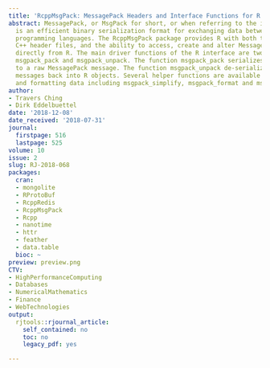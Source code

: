 ```yaml
---
title: 'RcppMsgPack: MessagePack Headers and Interface Functions for R'
abstract: MessagePack, or MsgPack for short, or when referring to the implementation,
  is an efficient binary serialization format for exchanging data between different
  programming languages. The RcppMsgPack package provides R with both the MessagePack
  C++ header files, and the ability to access, create and alter MessagePack objects
  directly from R. The main driver functions of the R interface are two functions
  msgpack_pack and msgpack_unpack. The function msgpack_pack serializes R objects
  to a raw MessagePack message. The function msgpack_unpack de-serializes MessagePack
  messages back into R objects. Several helper functions are available to aid in processing
  and formatting data including msgpack_simplify, msgpack_format and msgpack_map.
author:
- Travers Ching
- Dirk Eddelbuettel
date: '2018-12-08'
date_received: '2018-07-31'
journal:
  firstpage: 516
  lastpage: 525
volume: 10
issue: 2
slug: RJ-2018-068
packages:
  cran:
  - mongolite
  - RProtoBuf
  - RcppRedis
  - RcppMsgPack
  - Rcpp
  - nanotime
  - httr
  - feather
  - data.table
  bioc: ~
preview: preview.png
CTV:
- HighPerformanceComputing
- Databases
- NumericalMathematics
- Finance
- WebTechnologies
output:
  rjtools::rjournal_article:
    self_contained: no
    toc: no
    legacy_pdf: yes

---
```

